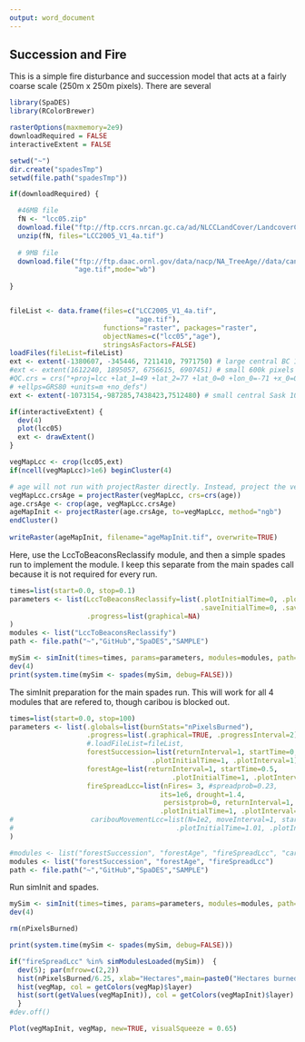 ```yaml
---
output: word_document
---
```

## Succession and Fire

This is a simple fire disturbance and succession model that acts at a fairly coarse scale (250m x 250m pixels). There are several
```r
library(SpaDES)
library(RColorBrewer)
```

```r
rasterOptions(maxmemory=2e9)
downloadRequired = FALSE
interactiveExtent = FALSE

setwd("~")
dir.create("spadesTmp")
setwd(file.path("spadesTmp"))

if(downloadRequired) {

  #46MB file
  fN <- "lcc05.zip"
  download.file("ftp://ftp.ccrs.nrcan.gc.ca/ad/NLCCLandCover/LandcoverCanada2005_250m/LandCoverOfCanada2005_V1_4.zip", fN, mode="wb")
  unzip(fN, files="LCC2005_V1_4a.tif")
  
  # 9MB file
  download.file("ftp://ftp.daac.ornl.gov/data/nacp/NA_TreeAge//data/can_age04_1km.tif",
                "age.tif",mode="wb")
  
}


fileList <- data.frame(files=c("LCC2005_V1_4a.tif",
                               "age.tif"),
                       functions="raster", packages="raster",
                       objectNames=c("lcc05","age"),
                       stringsAsFactors=FALSE)
loadFiles(fileList=fileList)
ext <- extent(-1380607, -345446, 7211410, 7971750) # large central BC 12Million
#ext <- extent(1612240, 1895057, 6756615, 6907451) # small 600k pixels Quebec City Lac St. Jean
#QC.crs = crs("+proj=lcc +lat_1=49 +lat_2=77 +lat_0=0 +lon_0=-71 +x_0=0 +y_0=0
# +ellps=GRS80 +units=m +no_defs")
ext <- extent(-1073154,-987285,7438423,7512480) # small central Sask 100 Thousand

if(interactiveExtent) {
  dev(4)
  plot(lcc05)
  ext <- drawExtent()
}
```

```r
vegMapLcc <- crop(lcc05,ext)
if(ncell(vegMapLcc)>1e6) beginCluster(4)

# age will not run with projectRaster directly. Instead, project the vegMap to age, then crop, then project back to vegMap
vegMapLcc.crsAge = projectRaster(vegMapLcc, crs=crs(age))
age.crsAge <- crop(age, vegMapLcc.crsAge)
ageMapInit <- projectRaster(age.crsAge, to=vegMapLcc, method="ngb")
endCluster()
                                   
writeRaster(ageMapInit, filename="ageMapInit.tif", overwrite=TRUE)
```

Here, use the LccToBeaconsReclassify module, and then a simple spades run to implement the module. I keep this separate from the main spades call because it is not required for every run.
```r
times=list(start=0.0, stop=0.1)
parameters <- list(LccToBeaconsReclassify=list(.plotInitialTime=0, .plotInterval=NA,
                                               .saveInitialTime=0, .saveInterval=NA),
                   .progress=list(graphical=NA)
)
modules <- list("LccToBeaconsReclassify")
path <- file.path("~","GitHub","SpaDES","SAMPLE")

mySim <- simInit(times=times, params=parameters, modules=modules, path=path)
dev(4)
print(system.time(mySim <- spades(mySim, debug=FALSE)))
```

The simInit preparation for the main spades run.  This will work for all 4 modules that are refered to, though caribou is blocked out.

```r
times=list(start=0.0, stop=100)
parameters <- list(.globals=list(burnStats="nPixelsBurned"),
                   .progress=list(.graphical=TRUE, .progressInterval=2),
                   #.loadFileList=fileList,
                   forestSuccession=list(returnInterval=1, startTime=0,
                                   .plotInitialTime=1, .plotInterval=1),
                   forestAge=list(returnInterval=1, startTime=0.5,
                                        .plotInitialTime=1, .plotInterval=1),
                   fireSpreadLcc=list(nFires= 3, #spreadprob=0.23,
                                     its=1e6, drought=1.4, 
                                      persistprob=0, returnInterval=1, startTime=1,
                                     .plotInitialTime=1, .plotInterval=1)
#                   caribouMovementLcc=list(N=1e2, moveInterval=1, startTime=0,
#                                        .plotInitialTime=1.01, .plotInterval=1)
)

#modules <- list("forestSuccession", "forestAge", "fireSpreadLcc", "caribouMovementLcc")
modules <- list("forestSuccession", "forestAge", "fireSpreadLcc")
path <- file.path("~","GitHub","SpaDES","SAMPLE")
```

Run simInit and spades.
```r
mySim <- simInit(times=times, params=parameters, modules=modules, path=path)
dev(4)

rm(nPixelsBurned)

print(system.time(mySim <- spades(mySim, debug=FALSE)))

if("fireSpreadLcc" %in% simModulesLoaded(mySim))  {
  dev(5); par(mfrow=c(2,2))
  hist(nPixelsBurned/6.25, xlab="Hectares",main=paste0("Hectares burned"))
  hist(vegMap, col = getColors(vegMap)$layer)
  hist(sort(getValues(vegMapInit)), col = getColors(vegMapInit)$layer)
  }
#dev.off()
```

```r
Plot(vegMapInit, vegMap, new=TRUE, visualSqueeze = 0.65)
```
